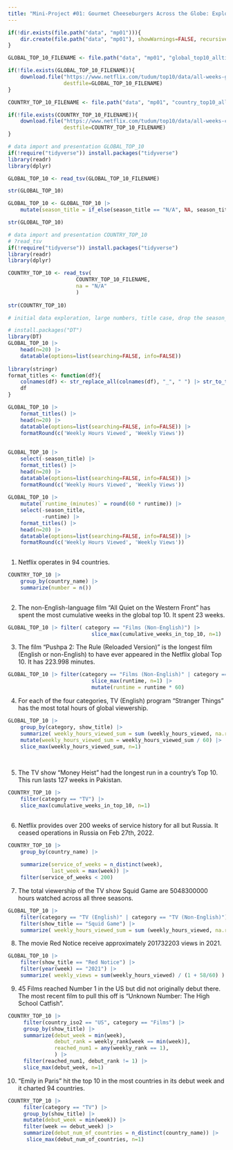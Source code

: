 ```yaml
---
title: "Mini-Project #01: Gourmet Cheeseburgers Across the Globe: Exploring the Most Popular Programming on Netflix"
---
```


```r
if(!dir.exists(file.path("data", "mp01"))){
    dir.create(file.path("data", "mp01"), showWarnings=FALSE, recursive=TRUE)
}

GLOBAL_TOP_10_FILENAME <- file.path("data", "mp01", "global_top10_alltime.csv")

if(!file.exists(GLOBAL_TOP_10_FILENAME)){
    download.file("https://www.netflix.com/tudum/top10/data/all-weeks-global.tsv", 
                  destfile=GLOBAL_TOP_10_FILENAME)
}

COUNTRY_TOP_10_FILENAME <- file.path("data", "mp01", "country_top10_alltime.csv")

if(!file.exists(COUNTRY_TOP_10_FILENAME)){
    download.file("https://www.netflix.com/tudum/top10/data/all-weeks-countries.tsv", 
                  destfile=COUNTRY_TOP_10_FILENAME)
}

# data import and presentation GLOBAL_TOP_10
if(!require("tidyverse")) install.packages("tidyverse")
library(readr)
library(dplyr)

GLOBAL_TOP_10 <- read_tsv(GLOBAL_TOP_10_FILENAME)

str(GLOBAL_TOP_10)

GLOBAL_TOP_10 <- GLOBAL_TOP_10 |>
    mutate(season_title = if_else(season_title == "N/A", NA, season_title))

str(GLOBAL_TOP_10)

# data import and presentation COUNTRY_TOP_10
# ?read_tsv
if(!require("tidyverse")) install.packages("tidyverse")
library(readr)
library(dplyr)

COUNTRY_TOP_10 <- read_tsv(
                      COUNTRY_TOP_10_FILENAME,
                      na = "N/A"
                      )
                      
str(COUNTRY_TOP_10)

# initial data exploration, large numbers, title case, drop the season_title, runtime

# install.packages("DT") 
library(DT)
GLOBAL_TOP_10 |> 
    head(n=20) |>
    datatable(options=list(searching=FALSE, info=FALSE))
    
library(stringr)
format_titles <- function(df){
    colnames(df) <- str_replace_all(colnames(df), "_", " ") |> str_to_title()
    df
}

GLOBAL_TOP_10 |> 
    format_titles() |>
    head(n=20) |>
    datatable(options=list(searching=FALSE, info=FALSE)) |>
    formatRound(c('Weekly Hours Viewed', 'Weekly Views')) 
    
    
GLOBAL_TOP_10 |> 
    select(-season_title) |>
    format_titles() |>
    head(n=20) |>
    datatable(options=list(searching=FALSE, info=FALSE)) |>
    formatRound(c('Weekly Hours Viewed', 'Weekly Views'))
    
GLOBAL_TOP_10 |> 
    mutate(`runtime_(minutes)` = round(60 * runtime)) |>
    select(-season_title, 
           -runtime) |>
    format_titles() |>
    head(n=20) |>
    datatable(options=list(searching=FALSE, info=FALSE)) |>
    formatRound(c('Weekly Hours Viewed', 'Weekly Views'))
    
```


1. Netflix operates in 94 countries.

```r
COUNTRY_TOP_10 |>
    group_by(country_name) |>
    summarize(number = n())
    
```



2. The non-English-language film "All Quiet on the Western Front" has spent the most cumulative weeks in the global top 10. It spent 23 weeks.

```r
GLOBAL_TOP_10 |> filter( category == "Films (Non-English)") |>
                           slice_max(cumulative_weeks_in_top_10, n=1)

```



3. The film "Pushpa 2: The Rule (Reloaded Version)" is the longest film (English or non-English) to have ever appeared in the Netflix global Top 10. It has 223.998 minutes.

```r

GLOBAL_TOP_10 |> filter(category == "Films (Non-English)" | category == "Films (English)") |>
                           slice_max(runtime, n=1) |>
                           mutate(runtime = runtime * 60)
```



4. For each of the four categories, TV (English) program "Stranger Things" has the most total hours of global viewership.

```r
GLOBAL_TOP_10 |>
    group_by(category, show_title) |>
    summarize( weekly_hours_viewed_sum = sum (weekly_hours_viewed, na.rm=TRUE) ) |>
    mutate(weekly_hours_viewed_sum = weekly_hours_viewed_sum / 60) |>
    slice_max(weekly_hours_viewed_sum, n=1)
    
   
```



5. The TV show "Money Heist" had the longest run in a country’s Top 10. This run lasts 127 weeks in Pakistan.

```r
COUNTRY_TOP_10 |>
    filter(category == "TV") |>
    slice_max(cumulative_weeks_in_top_10, n=1)
    
```



6. Netflix provides over 200 weeks of service history for all but Russia. It ceased operations in Russia on Feb 27th, 2022.

```r
COUNTRY_TOP_10 |>
    group_by(country_name) |>
    
    summarize(service_of_weeks = n_distinct(week),
              last_week = max(week)) |>
    filter(service_of_weeks < 200)

```



7. The total viewership of the TV show Squid Game are 5048300000 hours watched across all three seasons.

```r
GLOBAL_TOP_10 |>
    filter(category == "TV (English)" | category == "TV (Non-English)") |>
    filter(show_title == "Squid Game") |>
    summarize( weekly_hours_viewed_sum = sum (weekly_hours_viewed, na.rm=TRUE) )

```


8. The movie Red Notice receive approximately 201732203 views in 2021.

```r
GLOBAL_TOP_10 |>
    filter(show_title == "Red Notice") |>
    filter(year(week) == "2021") |>
    summarize( weekly_views = sum(weekly_hours_viewed) / (1 + 58/60) )

```



9. 45 Films reached Number 1 in the US but did not originally debut there. The most recent film to pull this off is "Unknown Number: The High School Catfish".

```r

COUNTRY_TOP_10 |>
     filter(country_iso2 == "US", category == "Films") |>
     group_by(show_title) |>
     summarize(debut_week = min(week),
               debut_rank = weekly_rank[week == min(week)],
               reached_num1 = any(weekly_rank == 1),
               ) |>
     filter(reached_num1, debut_rank != 1) |>
     slice_max(debut_week, n=1)

```




10. "Emily in Paris" hit the top 10 in the most countries in its debut week and it charted 94 countries.

```r
COUNTRY_TOP_10 |>
     filter(category == "TV") |>
     group_by(show_title) |>
     mutate(debut_week = min(week)) |>
     filter(week == debut_week) |>
     summarize(debut_num_of_countries = n_distinct(country_name)) |>
      slice_max(debut_num_of_countries, n=1)
     

```





